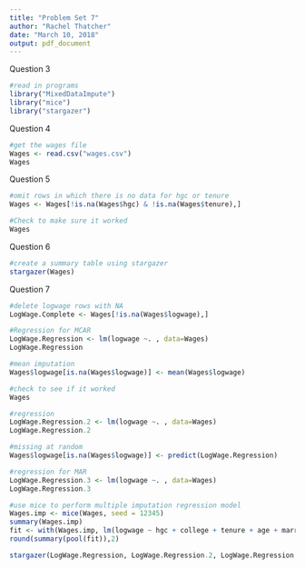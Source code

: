 ---
title: "Problem Set 7"
author: "Rachel Thatcher"
date: "March 10, 2018"
output: pdf_document
---

Question 3
```{r}
#read in programs
library("MixedDataImpute")
library("mice")
library("stargazer")
```

Question 4
```{r}
#get the wages file
Wages <- read.csv("wages.csv")
Wages
```

Question 5
```{r}
#omit rows in which there is no data for hgc or tenure
Wages <- Wages[!is.na(Wages$hgc) & !is.na(Wages$tenure),]

#Check to make sure it worked
Wages
```

Question 6
```{r}
#create a summary table using stargazer
stargazer(Wages)
```

Question 7
```{r}
#delete logwage rows with NA
LogWage.Complete <- Wages[!is.na(Wages$logwage),]

#Regression for MCAR
LogWage.Regression <- lm(logwage ~. , data=Wages)
LogWage.Regression
```

```{r}
#mean imputation
Wages$logwage[is.na(Wages$logwage)] <- mean(Wages$logwage)

#check to see if it worked
Wages

#regression 
LogWage.Regression.2 <- lm(logwage ~. , data=Wages)
LogWage.Regression.2
```

```{r}
#missing at random
Wages$logwage[is.na(Wages$logwage)] <- predict(LogWage.Regression)

#regression for MAR
LogWage.Regression.3 <- lm(logwage ~. , data=Wages)
LogWage.Regression.3
```


```{r}
#use mice to perform multiple imputation regression model
Wages.imp <- mice(Wages, seed = 12345)
summary(Wages.imp)
fit <- with(Wages.imp, lm(logwage ~ hgc + college + tenure + age + married))
round(summary(pool(fit)),2)
```

```{r}
stargazer(LogWage.Regression, LogWage.Regression.2, LogWage.Regression.3)
```